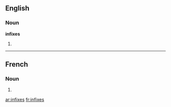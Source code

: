 ==English==

===Noun===
'''infixes'''

#{{plural of|[[infix]]}}

----

==French==

===Noun===
{{infl|fr|plural}} {{m|p}}

# {{plural of|[[infixe#French|infixe]]|lang=fr}}

[[ar:infixes]]
[[fr:infixes]]